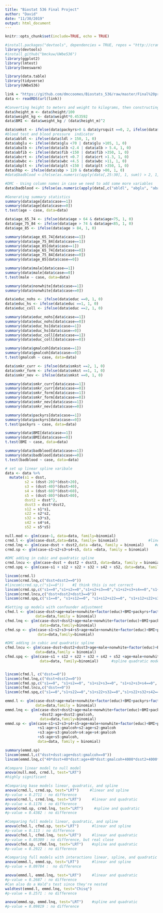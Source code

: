 ```yaml
---
title: "Biostat 536 Final Project"
author: "David"
date: "11/30/2019"
output: html_document
---
```



```r
knitr::opts_chunk$set(include=TRUE, echo = TRUE)
```


```r

#install.packages("devtools", dependencies = TRUE, repos = "http://cran.us.r-project.org")
library(devtools)
#install_github("bmckuw/UWbe536") 
library(ggplot2)
library(lmtest)
library(beeswarm)

library(data.table)
library(tidyverse)
library(UWbe536)

```



```r

link = "https://github.com/dmccoomes/Biostats_536/raw/master/Final%20project/Project536-2019.rds"
data <- readRDS(url(link))

```


```r

#Converting height to meters and weight to kilograms, then constructing BMI
data$height_m <- data$height/100
data$weight_kg <- data$weight*0.453592
data$BMI <- data$weight_kg / (data$height_m)^2

data$smkst <- ifelse(data$packyrs>0 & data$yrsquit ==0, 2, ifelse(data$packyrs>0&data$yrsquit>0,1,0))
#blood test and blood pressure  indicator 
data$abldl <- ifelse(data$ldl > 150, 1, 0)
data$abglu <- ifelse(data$glu <70 | data$glu >105, 1, 0)
data$abalb <- ifelse(data$alb <2.4 | data$alb > 5.4, 1, 0)
data$abfib <- ifelse(data$fib <150 | data$fib >350, 1, 0)
data$abcrt <- ifelse(data$crt <0.7 | data$crt >1.3, 1, 0)
data$abwbc <- ifelse(data$wbc <4.5 | data$wbc >11, 1, 0)
data$abplt <- ifelse(data$plt <150 | data$plt >350, 1, 0)
data$hbp <- ifelse(data$sbp > 120 & data$dbp >80, 1, 0) 
#data$badblood <-ifelse(as.numeric(apply(data[,25:30], 1, sum)) > 2, 1, 0)

#DMC - Using column names in case we need to add some more variables
data$badblood <- ifelse(as.numeric(apply(data[,c("abldl", "abglu", "abalb", "abfib", "abcrt", "abwbc", "abplt", "hbp")], 1, sum)) > 2, 1, 0)

```



```r

#Generating summary statistics
summary(data$age[data$case==1])
summary(data$age[data$case==0])
t.test(age ~ case, data=data)

data$age_65_74 <- ifelse(data$age > 64 & data$age<75, 1, 0)
data$age_75_84 <- ifelse(data$age > 74 & data$age<85, 1, 0)
data$age_85 <- ifelse(data$age > 84, 1, 0)

summary(data$age_65_74[data$case==1])
summary(data$age_75_84[data$case==1])
summary(data$age_85[data$case==1])
summary(data$age_65_74[data$case==0])
summary(data$age_75_84[data$case==0])
summary(data$age_85[data$case==0])

summary(data$male[data$case==1])
summary(data$male[data$case==0])
t.test(male ~ case, data=data)

summary(data$nonwhite[data$case==1])
summary(data$nonwhite[data$case==0])

data$educ_nohs <- ifelse(data$educ ==0, 1, 0)
data$educ_hs <- ifelse(data$educ ==1, 1, 0)
data$educ_coll <- ifelse(data$educ ==2, 1, 0)

summary(data$educ_nohs[data$case==1])
summary(data$educ_nohs[data$case==0])
summary(data$educ_hs[data$case==1])
summary(data$educ_hs[data$case==0])
summary(data$educ_coll[data$case==1])
summary(data$educ_coll[data$case==0])

summary(data$gmalcoh[data$case==1])
summary(data$gmalcoh[data$case==0])
t.test(gmalcoh ~ case, data=data)

data$smkr_curr <- ifelse(data$smkst ==2, 1, 0)
data$smkr_form <- ifelse(data$smkst ==1, 1, 0)
data$smkr_nev <- ifelse(data$smkst ==0, 1, 0)

summary(data$smkr_curr[data$case==1])
summary(data$smkr_curr[data$case==0])
summary(data$smkr_form[data$case==1])
summary(data$smkr_form[data$case==0])
summary(data$smkr_nev[data$case==1])
summary(data$smkr_nev[data$case==0])

summary(data$packyrs[data$case==1])
summary(data$packyrs[data$case==0])
t.test(packyrs ~ case, data=data)

summary(data$BMI[data$case==1])
summary(data$BMI[data$case==0])
t.test(BMI ~ case, data=data)

summary(data$badblood[data$case==1])
summary(data$badblood[data$case==0])
t.test(badblood ~ case, data=data)

```


```r

# set up linear spline varibale 
data <- data %>% 
  mutate(s1 = dsst,
         s2 = (dsst-20)*(dsst>20),
         s3 = (dsst-40)*(dsst>40),
         s4 = (dsst-60)*(dsst>60),
         s5 = (dsst-80)*(dsst>80),
         dsst2 = dsst^2,
         dsst3 = dsst*dsst2,
         s12 = s1*s1,
         s22 = s2*s2,
         s32 = s3*s3,
         s42 = s4*s4,
         s52 = s5*s5)

```


```r

null.mod <- glm(case~1, data=data, family=binomial)
crmd.l <- glm(case~dsst,data=data, family= binomial)              #linear model
crmd.lnq <- glm(case~dsst + dsst2,data =data, family = binomial)     #quadratic model
crmd.sp <- glm(case~s1+s2+s3+s4+s5, data =data, family = binomial)      #spline model

#DMC adding in cubic and quadratic spline
crmd.lncu <- glm(case~dsst + dsst2 + dsst3, data=data, family = binomial)    #cubic model
crmd.spq <- glm(case~s1 + s12 + s22 + s32 + s42 + s52, data=data, family=binomial)      #spline quadratic model

lincom(crmd.l)
lincom(crmd.lnq,c("dsst+dsst2==0"))
#lincom(crmd.sp,c("s1==0"))    #I think this is not correct
lincom(crmd.sp,c("s1==0","s1+s2==0","s1+s2+s3==0","s1+s2+s3+s4==0","s1+s2+s3+s4+s5==0"))
lincom(crmd.lncu,c("dsst+dsst2+dsst3==0"))
lincom(crmd.spq,c("s1==0", "s1+s12==0", "s1+s12+s22==0", "s1+s12+s22+s32==0", "s1+s12+s22+s32+s42==0", "s1+s12+s22+s32+s42+s52==0"))   #not sure this is correct


```


```r

#Setting up models with confounder adjustment
cfmd.l <- glm(case~dsst+age+male+nonwhite+factor(educ)+BMI+packyrs+factor(smkst)+gmalcoh+badblood,
              data=data,family = binomial)
cfmd.lnq <- glm(case~dsst+dsst2+age+male+nonwhite+factor(educ)+BMI+packyrs+factor(smkst)+gmalcoh+badblood,
                data=data,family=binomial)
cfmd.sp <- glm(case~s1+s2+s3+s4+s5+age+male+nonwhite+factor(educ)+BMI+packyrs+factor(smkst)+gmalcoh+badblood,
               data=data,family=binomial)

#DMC adding in cubic and quadratic spline
cfmd.lncu <- glm(case~dsst+dsst2+dsst3+age+male+nonwhite+factor(educ)+BMI+packyrs+factor(smkst)+gmalcoh+badblood,
              data=data,family = binomial)
cfmd.spq <- glm(case~s1 + s12 + s22 + s32 + s42 + s52 +age+male+nonwhite+factor(educ)+BMI+packyrs+factor(smkst)+gmalcoh+badblood,
                data=data, family=binomial)      #spline quadratic model


lincom(cfmd.l, c("dsst==0"))
lincom(cfmd.lnq,c("dsst+dsst2==0"))
lincom(cfmd.sp,c("s1==0", "s1+s2==0", "s1+s2+s3==0", "s1+s2+s3+s4==0", "s1+s2+s3+s4+s5==0"))
lincom(cfmd.lncu,c("dsst==0"))
lincom(cfmd.spq,c("s1==0","s1+s22==0","s1+s22+s32==0","s1+s22+s32+s42==0","s1+s22+s32+s42+s52==0"))

```


```r

emmd.l <- glm(case~dsst+age+male+nonwhite+factor(educ)+BMI+packyrs+factor(smkst)+gmalcoh+badblood+dsst:age+dsst:gmalcoh,
              data=data,family = binomial)
emmd.lnq <- glm(case~dsst+dsst2+age+male+nonwhite+factor(educ)+BMI+packyrs+factor(smkst)+gmalcoh+badblood+dsst:age+dsst:gmalcoh
                +dsst2:age+dsst2:gmalcoh,
                data=data,family=binomial)
emmd.sp <- glm(case~s1+s2+s3+s4+s5+age+male+nonwhite+factor(educ)+BMI+packyrs+factor(smkst)+gmalcoh+badblood
               +s1:age+s1:gmalcoh+s2:age+s2:gmalcoh
               +s3:age+s3:gmalcoh+s4:age+s4:gmalcoh
               +s5:age+s5:gmalcoh,
               data=data, family = binomial)

summary(emmd.sp)
lincom(emmd.l,c("dsst+dsst:age+dsst:gmalcoh==0"))
lincom(emmd.lnq,c("40*dsst+40*dsst:age+40*dsst:gmalcoh+4000*dsst2+4000*dsst2:age+4000*dsst2:gmalcoh==0"))

```


```r

#Compare linear model to null model
anova(null.mod, crmd.l, test="LRT")
#highly significant

#Comparing base models linear, quadratic, and spline
anova(crmd.l, crmd.sp, test="LRT")     #linear and spline
#p-value = 0.2711 : no difference
anova(crmd.l, crmd.lnq, test="LRT")     #linear and quadratic
#p-value = 0.1176 : no difference
anova(crmd.sp, crmd.lnq, test="LRT")     #spline and quadratic
#p-value = 0.4382 : no difference

#Comparing full models linear, quadratic, and spline
anova(cfmd.l, cfmd.sp, test="LRT")      #linear and spline
#p-value = 0.113 : no difference
anova(cfmd.l, cfmd.lnq, test="LRT")     #linear and quadratic
#p-value = 0.05309 : no difference, but real close
anova(cfmd.sp, cfmd.lnq, test="LRT")    #spline and quadratic
#p-value = 0.2922 : no difference

#Comparing full models with interactions linear, spline, and quadratic
anova(emmd.l, emmd.sp, test="LRT")      #linear and spline
#p-value = 0.09784 :  no difference

anova(emmd.l, emmd.lnq, test="LRT")     #linear and quadratic
#p-value = 0.2687 : no difference
#Can also do a Wald's test since they're nested
waldtest(emmd.l, emmd.lnq, test="Chisq")
#p-value = 0.2571 : no difference

anova(emmd.sp, emmd.lnq, test="LRT")    #spline and quadratic
#p-value = 0.09819 : no difference

```

